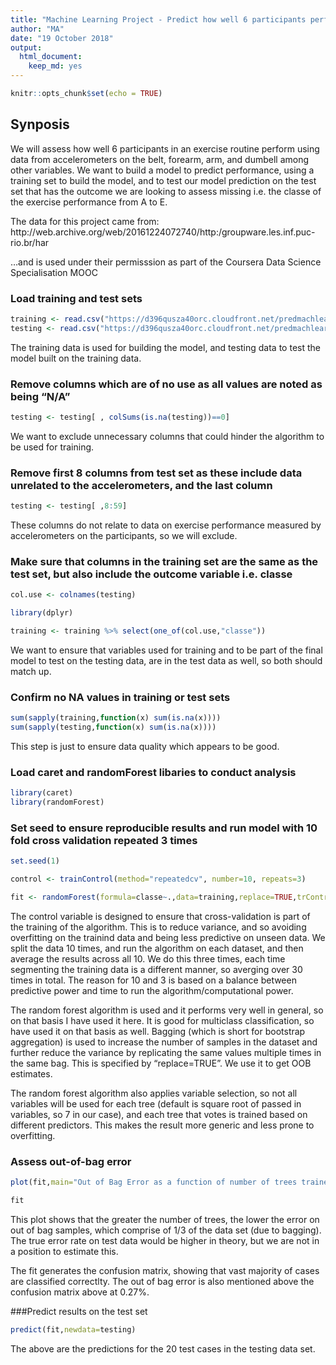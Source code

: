 ```yaml
---
title: "Machine Learning Project - Predict how well 6 participants perform exercise"
author: "MA"
date: "19 October 2018"
output: 
  html_document: 
    keep_md: yes
---
```


```r
knitr::opts_chunk$set(echo = TRUE)
```

## Synposis

We will assess how well 6 participants in an exercise routine perform using data from accelerometers on the belt, forearm, arm, and dumbell among other variables. We want to build a model to predict performance, using a training set to build the model, and to test our model prediction on the test set that has the outcome we are looking to assess missing i.e. the classe of the exercise performance from A to E.

The data for this project came from: http://web.archive.org/web/20161224072740/http:/groupware.les.inf.puc-rio.br/har

...and is used under their permisssion as part of the Coursera Data Science Specialisation MOOC 

### Load training and test sets

```r
training <- read.csv("https://d396qusza40orc.cloudfront.net/predmachlearn/pml-training.csv")
testing <- read.csv("https://d396qusza40orc.cloudfront.net/predmachlearn/pml-testing.csv")
```

The training data is used for building the model, and testing data to test the model built on the training data.

### Remove columns which are of no use as all values are noted as being "N/A"

```r
testing <- testing[ , colSums(is.na(testing))==0]
```

We want to exclude unnecessary columns that could hinder the algorithm to be used for training.

### Remove first 8 columns from test set as these include data unrelated to the accelerometers, and the last column

```r
testing <- testing[ ,8:59]
```

These columns do not relate to data on exercise performance measured by accelerometers on the participants, so we will exclude.

### Make sure that columns in the training set are the same as the test set, but also include the outcome variable i.e. classe

```r
col.use <- colnames(testing)

library(dplyr)

training <- training %>% select(one_of(col.use,"classe"))
```

We want to ensure that variables used for training and to be part of the final model to test on the testing data, are in the test data as well, so both should match up.

### Confirm no NA values in training or test sets

```r
sum(sapply(training,function(x) sum(is.na(x))))
sum(sapply(testing,function(x) sum(is.na(x))))
```

This step is just to ensure data quality which appears to be good.

### Load caret and randomForest libaries to conduct analysis

```r
library(caret)
library(randomForest)
```

### Set seed to ensure reproducible results and run model with 10 fold cross validation repeated 3 times

```r

set.seed(1)

control <- trainControl(method="repeatedcv", number=10, repeats=3)

fit <- randomForest(formula=classe~.,data=training,replace=TRUE,trControl=control)
```

The control variable is designed to ensure that cross-validation is part of the training of the algorithm. This is to reduce variance, and so avoiding overfitting on the trainind data and being less predictive on unseen data. We split the data 10 times, and run the algorithm on each dataset, and then average the results across all 10. We do this three times, each time segmenting the training data is a different manner, so averging over 30 times in total. The reason for 10 and 3 is based on a balance between predictive power and time to run the algorithm/computational power.

The random forest algorithm is used and it performs very well in general, so on that basis I have used it here. It is good for multiclass classification, so have used it on that basis as well. Bagging (which is short for bootstrap aggregation) is used to increase the number of samples in the dataset and further reduce the variance by replicating the same values multiple times in the same bag. This is specified by "replace=TRUE". We use it to get OOB estimates.

The random forest algorithm also applies variable selection, so not all variables will be used for each tree (default is square root of passed in variables, so 7 in our case), and each tree that votes is trained based on different predictors. This makes the result more generic and less prone to overfitting.

### Assess out-of-bag error

```r
plot(fit,main="Out of Bag Error as a function of number of trees trained in random forest")

fit
```

This plot shows that the greater the number of trees, the lower the error on out of bag samples, which comprise of 1/3 of the data set (due to bagging). The true error rate on test data would be higher in theory, but we are not in a position to estimate this.

The fit generates the confusion matrix, showing that vast majority of cases are classified correctlty. The out of bag error is also mentioned above the confusion matrix above at 0.27%.

###Predict results on the test set
```r
predict(fit,newdata=testing)
```
The above are the predictions for the 20 test cases in the testing data set.